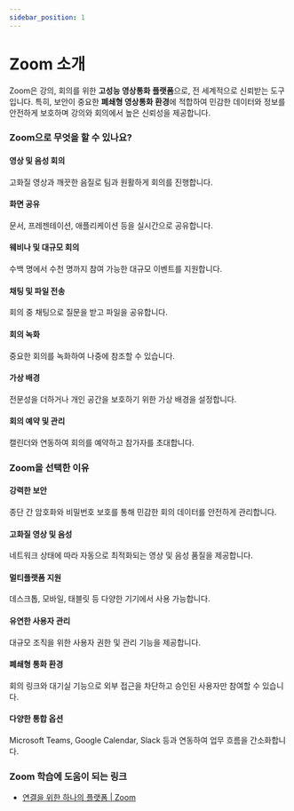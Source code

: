 ```yaml
---
sidebar_position: 1
---
```


# Zoom 소개

Zoom은 강의, 회의를 위한 **고성능 영상통화 플랫폼**으로, 전 세계적으로 신뢰받는 도구입니다. 특히, 보안이 중요한 **폐쇄형 영상통화 환경**에 적합하여 민감한 데이터와 정보를 안전하게 보호하며 강의와 회의에서 높은 신뢰성을 제공합니다.

### Zoom으로 무엇을 할 수 있나요?

#### 영상 및 음성 회의

고화질 영상과 깨끗한 음질로 팀과 원활하게 회의를 진행합니다.

#### 화면 공유

문서, 프레젠테이션, 애플리케이션 등을 실시간으로 공유합니다.

#### 웨비나 및 대규모 회의

수백 명에서 수천 명까지 참여 가능한 대규모 이벤트를 지원합니다.

#### 채팅 및 파일 전송

회의 중 채팅으로 질문을 받고 파일을 공유합니다.

#### 회의 녹화

중요한 회의를 녹화하여 나중에 참조할 수 있습니다.

#### 가상 배경

전문성을 더하거나 개인 공간을 보호하기 위한 가상 배경을 설정합니다.

#### 회의 예약 및 관리

캘린더와 연동하여 회의를 예약하고 참가자를 초대합니다.

### Zoom을 선택한 이유

#### 강력한 보안

종단 간 암호화와 비밀번호 보호를 통해 민감한 회의 데이터를 안전하게 관리합니다.

#### 고화질 영상 및 음성

네트워크 상태에 따라 자동으로 최적화되는 영상 및 음성 품질을 제공합니다.

#### 멀티플랫폼 지원

데스크톱, 모바일, 태블릿 등 다양한 기기에서 사용 가능합니다.

#### 유연한 사용자 관리

대규모 조직을 위한 사용자 권한 및 관리 기능을 제공합니다.

#### 폐쇄형 통화 환경

회의 링크와 대기실 기능으로 외부 접근을 차단하고 승인된 사용자만 참여할 수 있습니다.

#### 다양한 통합 옵션

Microsoft Teams, Google Calendar, Slack 등과 연동하여 업무 흐름을 간소화합니다.

### Zoom 학습에 도움이 되는 링크

- [연결을 위한 하나의 플랫폼 | Zoom](https://www.zoom.com/ko)
